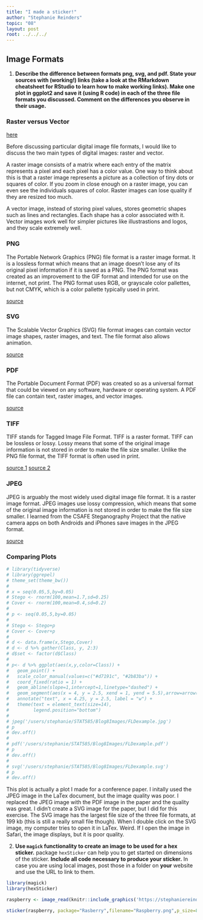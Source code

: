 ```yaml
---
title: "I made a sticker!"
author: "Stephanie Reinders"
topic: "08"
layout: post
root: ../../../
---
```


## Image Formats

1. **Describe the difference between formats png, svg, and pdf. State your sources with (working!) links (take a look at the RMarkdown cheatsheet for RStudio to learn how to make working links). Make one plot in ggplot2 and save it (using R code) in each of the three file formats you discussed. Comment on the differences you observe in their usage.**

### Raster versus Vector 
[here](https://www.printcnx.com/resources-and-support/addiational-resources/raster-images-vs-vector-graphics/)

Before discussing particular digital image file formats, I would like to discuss the two main types of digital images: raster and vector. 

A raster image consists of a matrix where each entry of the matrix represents a pixel and each pixel has a color value. One way to think about this is that a raster image represents a picture as a collection of tiny dots or squares of color. If you zoom in close enough on a raster image, you can even see the individuals squares of color. Raster images can lose quality if they are resized too much. 

A vector image, instead of storing pixel values, stores geometric shapes such as lines and rectangles. Each shape has a color associated with it. Vector images work well for simpler pictures like illustrastions and logos, and they scale extremely well. 


### PNG
The Portable Network Graphics (PNG) file format is a raster image format. It is a lossless format which means that an image doesn't lose any of its original pixel information if it is saved as a PNG. The PNG format was created as an improvement to the GIF format and intended for use on the internet, not print. The PNG format uses RGB, or grayscale color pallettes, but not CMYK, which is a color pallette typically used in print. 

[source](https://en.wikipedia.org/wiki/Portable_Network_Graphics)

### SVG

The Scalable Vector Graphics (SVG) file format images can contain vector image shapes, raster images, and text. The file format also allows animation. 

[source](https://en.wikipedia.org/wiki/Scalable_Vector_Graphics)

### PDF
The Portable Document Format (PDF) was created so as a universal format that could be viewed on any software, hardware or operating system. A PDF file can contain text, raster images, and vector images. 

[source](https://en.wikipedia.org/wiki/PDF)

### TIFF
TIFF stands for Tagged Image File Format. TIFF is a raster format. TIFF can be lossless or lossy. Lossy means that some of the original image information is not stored in order to make the file size smaller. Unlike the PNG file format, the TIFF format is often used in print. 

[source 1](https://en.wikipedia.org/wiki/TIFF)
[source 2](https://www.peernet.com/image-format-guide/)

### JPEG
JPEG is arguably the most widely used digital image file format. It is a raster image format. JPEG images use lossy compression, which means that some of the original image information is not stored in order to make the file size smaller. I learned from the CSAFE Steganography Project that the native camera apps on both Androids and iPhones save images in the JPEG format.  

[source](https://www.peernet.com/image-format-guide/)

### Comparing Plots

```r
# library(tidyverse)
# library(ggrepel)
# theme_set(theme_bw())
# 
# x = seq(0.05,5,by=0.05)
# Stego <- rnorm(100,mean=1.7,sd=0.25)
# Cover <- rnorm(100,mean=0.4,sd=0.2)
# 
# p <- seq(0.05,5,by=0.05)
# 
# Stego <- Stego+p
# Cover <- Cover+p
# 
# d <- data.frame(x,Stego,Cover)
# d <- d %>% gather(Class, y, 2:3)
# d$set <- factor(d$Class)
# 
# p<- d %>% ggplot(aes(x,y,color=Class)) +
#   geom_point() +
#   scale_color_manual(values=c("#d7191c", "#2b83ba")) +
#   coord_fixed(ratio = 1) +
#   geom_abline(slope=1,intercept=1,linetype="dashed") +
#   geom_segment(aes(x = 4, y = 2.5, xend = 1, yend = 5.5),arrow=arrow(),color="black") +
#   annotate("text", x = 4.25, y = 2.5, label = "w") +
#   theme(text = element_text(size=14),
#         legend.position="bottom")
# 
# jpeg('/users/stephanie/STAT585/Blog8Images/FLDexample.jpg')
# p
# dev.off()
# 
# pdf('/users/stephanie/STAT585/Blog8Images/FLDexample.pdf')
# p
# dev.off()
# 
# svg('/users/stephanie/STAT585/Blog8Images/FLDexample.svg')
# p
# dev.off()
```

This plot is actually a plot I made for a conference paper. I initally used the JPEG image in the LaTex document, but the image quality was poor. I replaced the JPEG image with the PDF image in the paper and the quality was great. I didn't create a SVG image for the paper, but I did for this exercise. The SVG image has the largest file size of the three file formats, at 199 kb (this is still a really small file though). When I double click on the SVG image, my computer tries to open it in LaTex. Weird. If I open the image in Safari, the image displays, but it is poor quality. 


2. **Use `magick` functionality to create an image to be used for a hex sticker.**  package `hexSticker` can help you to get started on dimensions of the sticker. **Include all code necessary to produce your sticker.** In case you are using local images, post those in a folder on **your** website and use the URL to link to them.

```r
library(magick)
library(hexSticker)

raspberry <- image_read(knitr::include_graphics('https://stephaniereinders.github.io/Images/Raspberry.JPG'))

sticker(raspberry, package="Rasberry",filename="Raspberry.png",p_size=8, s_x=1, s_y=.8, s_width=1.2, s_height=1)
```